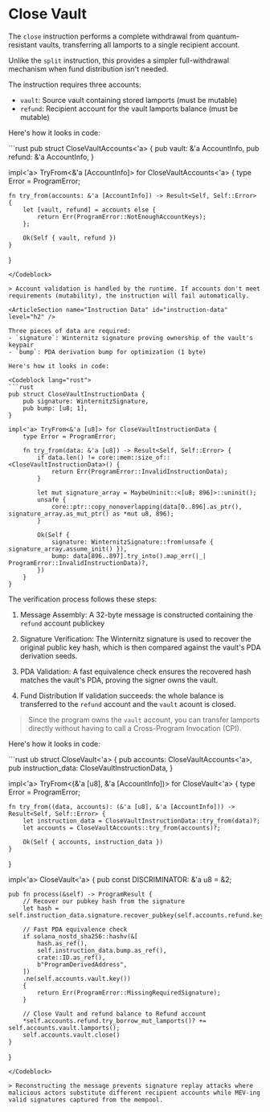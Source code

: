 # Close Vault

The `close` instruction performs a complete withdrawal from quantum-resistant vaults, transferring all lamports to a single recipient account. 

Unlike the `split` instruction, this provides a simpler full-withdrawal mechanism when fund distribution isn't needed.

<ArticleSection name="Required Accounts" id="required-accounts" level="h2" />

The instruction requires three accounts:

- `vault`: Source vault containing stored lamports (must be mutable)
- `refund`: Recipient account for the vault lamports balance (must be mutable)

Here's how it looks in code:

<Codeblock lang="rust">
```rust
pub struct CloseVaultAccounts<'a> {
    pub vault: &'a AccountInfo,
    pub refund: &'a AccountInfo,
}

impl<'a> TryFrom<&'a [AccountInfo]> for CloseVaultAccounts<'a> {
    type Error = ProgramError;

    fn try_from(accounts: &'a [AccountInfo]) -> Result<Self, Self::Error> {
        let [vault, refund] = accounts else {
            return Err(ProgramError::NotEnoughAccountKeys);
        };

        Ok(Self { vault, refund })
    }
}

```
</Codeblock>

> Account validation is handled by the runtime. If accounts don't meet requirements (mutability), the instruction will fail automatically.

<ArticleSection name="Instruction Data" id="instruction-data" level="h2" />

Three pieces of data are required:
- `signature`: Winternitz signature proving ownership of the vault's keypair
- `bump`: PDA derivation bump for optimization (1 byte)

Here's how it looks in code:

<Codeblock lang="rust">
```rust
pub struct CloseVaultInstructionData {
    pub signature: WinternitzSignature,
    pub bump: [u8; 1],
}

impl<'a> TryFrom<&'a [u8]> for CloseVaultInstructionData {
    type Error = ProgramError;

    fn try_from(data: &'a [u8]) -> Result<Self, Self::Error> {
        if data.len() != core::mem::size_of::<CloseVaultInstructionData>() {
            return Err(ProgramError::InvalidInstructionData);
        }

        let mut signature_array = MaybeUninit::<[u8; 896]>::uninit();
        unsafe {
            core::ptr::copy_nonoverlapping(data[0..896].as_ptr(), signature_array.as_mut_ptr() as *mut u8, 896);
        }
        
        Ok(Self { 
            signature: WinternitzSignature::from(unsafe { signature_array.assume_init() }),
            bump: data[896..897].try_into().map_err(|_| ProgramError::InvalidInstructionData)?,
        })
    }
}
```
</Codeblock>

<ArticleSection name="Instruction Logic" id="instruction-logic" level="h2" />

The verification process follows these steps:

1. Message Assembly: A 32-byte message is constructed containing the `refund` account publickey

2. Signature Verification: The Winternitz signature is used to recover the original public key hash, which is then compared against the vault's PDA derivation seeds.

3. PDA Validation: A fast equivalence check ensures the recovered hash matches the vault's PDA, proving the signer owns the vault.

4. Fund Distribution If validation succeeds: the whole balance is transferred to the `refund` account and the `vault` acount is closed.

> Since the program owns the `vault` account, you can transfer lamports directly without having to call a Cross-Program Invocation (CPI).

Here's how it looks in code:

<Codeblock lang="rust">
```rust
ub struct CloseVault<'a> {
    pub accounts: CloseVaultAccounts<'a>,
    pub instruction_data: CloseVaultInstructionData,
}

impl<'a> TryFrom<(&'a [u8], &'a [AccountInfo])> for CloseVault<'a> {
    type Error = ProgramError;

    fn try_from((data, accounts): (&'a [u8], &'a [AccountInfo])) -> Result<Self, Self::Error> {
        let instruction_data = CloseVaultInstructionData::try_from(data)?;
        let accounts = CloseVaultAccounts::try_from(accounts)?;

        Ok(Self { accounts, instruction_data })
    }
}

impl<'a> CloseVault<'a> {
    pub const DISCRIMINATOR: &'a u8 = &2;
 
    pub fn process(&self) -> ProgramResult {
        // Recover our pubkey hash from the signature
        let hash = self.instruction_data.signature.recover_pubkey(self.accounts.refund.key()).merklize();

        // Fast PDA equivalence check
        if solana_nostd_sha256::hashv(&[
            hash.as_ref(),
            self.instruction_data.bump.as_ref(),
            crate::ID.as_ref(),
            b"ProgramDerivedAddress",
        ])
        .ne(self.accounts.vault.key())
        {
            return Err(ProgramError::MissingRequiredSignature);
        }

        // Close Vault and refund balance to Refund account
        *self.accounts.refund.try_borrow_mut_lamports()? += self.accounts.vault.lamports();
        self.accounts.vault.close()
    }
}
```
</Codeblock>

> Reconstructing the message prevents signature replay attacks where malicious actors substitute different recipient accounts while MEV-ing valid signatures captured from the mempool.